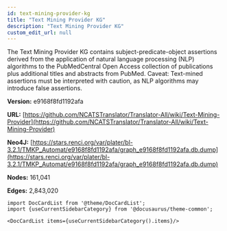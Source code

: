 ```yaml
---
id: text-mining-provider-kg
title: "Text Mining Provider KG"
description: "Text Mining Provider KG"
custom_edit_url: null
---
```





The Text Mining Provider KG contains subject-predicate-object assertions derived from the application of natural language processing (NLP) algorithms to the PubMedCentral Open Access collection of publications plus additional titles and abstracts from PubMed. Caveat: Text-mined assertions must be interpreted with caution, as NLP algorithms may introduce false assertions.

**Version:** e9168f8fd1192afa

**URL:** [https://github.com/NCATSTranslator/Translator-All/wiki/Text-Mining-Provider](https://github.com/NCATSTranslator/Translator-All/wiki/Text-Mining-Provider)

**Neo4J:** [https://stars.renci.org/var/plater/bl-3.2.1/TMKP_Automat/e9168f8fd1192afa/graph_e9168f8fd1192afa.db.dump](https://stars.renci.org/var/plater/bl-3.2.1/TMKP_Automat/e9168f8fd1192afa/graph_e9168f8fd1192afa.db.dump)

**Nodes:** 161,041

**Edges:** 2,843,020





```mdx-code-block
import DocCardList from '@theme/DocCardList';
import {useCurrentSidebarCategory} from '@docusaurus/theme-common';

<DocCardList items={useCurrentSidebarCategory().items}/>
```
      